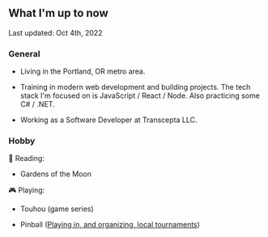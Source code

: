 ## What I'm up to now

<span class="text-sm italic">Last updated: Oct 4th, 2022</span>

### General

- Living in the Portland, OR metro area.

- Training in modern web development and building projects. The tech stack I'm focused on is JavaScript / React / Node. Also practicing some C# / .NET.

- Working as a Software Developer at Transcepta LLC.

### Hobby

📖 Reading:

- Gardens of the Moon

🎮 Playing:

- Touhou (game series)

- Pinball ([Playing in, and organizing, local tournaments](https://www.ifpapinball.com/player.php?p=14881))
